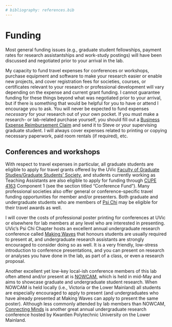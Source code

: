 ```yaml
---
# bibliography: references.bib
---
```


# Funding

Most general funding issues (e.g., graduate student fellowships, payment rates for research assistantships and work-study postings) will have been discussed and negotiated prior to your arrival in the lab.

My capacity to fund travel expenses for conferences or workshops, purchase equipment and software to make your research easier or enable new projects, and cover registration fees for societies, courses, or certificates relevant to your research or professional development will vary depending on the expense and current grant funding. I cannot guarantee funding for these things beyond what was negotiated prior to your arrival, but if there is something that would be helpful for you to have or attend I encourage you to ask. You will never be expected to fund expenses *necessary* for your research out of your own pocket. If you must make a research- or lab-related purchase yourself, you should fill out a [Business Expense Reimbursement Claim](https://www.uvic.ca/vpfo/financial-services/assets/docs/acctpayable/BER.pdf) and send it to Steve or your supervising graduate student. I will always cover expenses related to printing or copying necessary paperwork, paid room rentals (if required), etc.

## Conferences and workshops

With respect to travel expenses in particular, all graduate students are eligible to apply for travel grants offered by the UVic [Faculty of Graduate Studies/Graduate Students’ Society](https://www.uvic.ca/graduatestudies/finances/financialaid/travel/), and students currently working as Teaching Assistants are also eligible to apply for funding through [CUPE 4163](https://4163.cupe.ca/resources/component-1/) Component 1 (see the section titled “Conference Fund”). Many professional societies also offer general or conference-specific travel funding opportunities for member and/or presenters. Both graduate and undergraduate students who are members of [Psi Chi](https://www.psichi.org/page/awards) may be eligible for their travel awards as well.

I will cover the costs of professional poster printing for conferences at UVic or elsewhere for lab members at any level who are interested in presenting. UVic’s Psi Chi Chapter hosts an excellent annual undergraduate research conference called [Making Waves](https://uvicmakingwaves.weebly.com/) that honours students are usually required to present at, and undergraduate research assistants are strongly encouraged to consider doing so as well. It is a very friendly, low-stress introduction to conference presentations, and you can present on research or analyses you have done in the lab, as part of a class, or even a research proposal.

Another excellent yet low-key local-ish conference members of this lab often attend and/or present at is [NOWCAM](http://web.uvic.ca/~nowcam/), which is held in mid-May and aims to showcase graduate and undergraduate student research. When NOWCAM is held locally (i.e., Victoria or the Lower Mainland) all students are especially encouraged to apply to present (and undergraduates who have already presented at Making Waves can apply to present the same poster). Although less commonly attended by lab members than NOWCAM, [Connecting Minds](https://connectingminds.wildapricot.org/) is another great annual undergraduate research conference hosted by Kwantlen Polytechnic University on the Lower Mainland.
